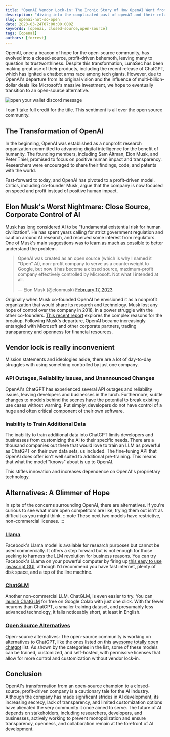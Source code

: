 ```yaml
---
title: "OpenAI Vendor Lock-in: The Ironic Story of How OpenAI Went from Open Source to \"Open Your Wallet\""
description: "diving into the complicated past of openAI and their relationship with open source software"
slug: openai-not-so-open
date: 2023-03-24T07:00:00.000Z
keywords: [openai, closed-source,open-source]
tags: [openai]
authors: [forrest]
---
```


<!--
  ~ Copyright by LunaSec (owned by Refinery Labs, Inc)
  ~
  ~ Licensed under the Creative Commons Attribution-ShareAlike 4.0 International
  ~ (the "License"); you may not use this file except in compliance with the
  ~ License. You may obtain a copy of the License at
  ~
  ~ https://creativecommons.org/licenses/by-sa/4.0/legalcode
  ~
  ~ See the License for the specific language governing permissions and
  ~ limitations under the License.
  ~
-->

OpenAI, once a beacon of hope for the open-source community, has evolved into a closed-source, profit-driven behemoth,
leaving many to question its trustworthiness. Despite this transformation, LunaSec has been making great use of their
products, including the recent release of ChatGPT, which has ignited a chatbot arms race among tech giants. However, due
to OpenAI's departure from its original vision and the influence of multi-billion-dollar deals like Microsoft's massive
investment, we hope to eventually transition to an open-source alternative.


![open your wallet discord message](/img/wallet.png)
<figcaption style={{fontSize:'small', color:'grey'}}>I can't take full credit for the title. This sentiment
    is all
    over
    the open source community.</figcaption>


<!--truncate-->

## The Transformation of OpenAI
In the beginning, OpenAI was established as a nonprofit research organization committed to advancing digital
intelligence for the benefit of humanity. The founding members, including Sam Altman, Elon Musk, and Peter Thiel,
promised to focus on positive human impact and transparency. Researchers were encouraged to share their findings,
code, and patents with the world.

Fast-forward to today, and OpenAI has pivoted to a profit-driven model. Critics, including co-founder Musk,
argue that the company is now focused on speed and profit instead of positive human impact.

## Elon Musk's Worst Nightmare: Close Source, Corporate Control of AI
Musk has long considered AI to be "fundamental existential risk for human civilization". He has spent years
calling for strict government regulation and caution around AI research, and received some interest from regulators.
One of Musk's main suggestions was to [learn as much as possible](https://www.theguardian.com/technology/2017/jul/17/elon-musk-regulation-ai-combat-existential-threat-tesla-spacex-ceo) to better understand the
problem.

<blockquote class="twitter-tweet" data-conversation="none">
    <p lang="en" dir="ltr">OpenAI was created as an open source (which is why I named it “Open” AI), non-profit
        company to serve as a counterweight to Google, but now it has become a closed source, maximum-profit company effectively controlled by Microsoft. Not what I intended at all.</p>&mdash; Elon Musk (@elonmusk) <a href="https://twitter.com/elonmusk/status/1626516035863212034?ref_src=twsrc%5Etfw">February 17, 2023</a></blockquote>


Originally when Musk co-founded OpenAI he envisioned it as a nonprofit organization that would share its
research and technology. Musk lost any hope of control over the company in 2018, in a power struggle with the other
co-founders. [This recent report](https://www.semafor.com/article/03/24/2023/the-secret-history-of-elon-musk-sam-altman-and-openai)
explores the complex reasons for the breakup. Following Musk's departure,
OpenAI became increasingly entangled with
Microsoft and other corporate partners, trading transparency and openness for financial resources.

## Vendor lock is really inconvenient
Mission statements and ideologies aside, there are a lot of day-to-day struggles with using something controlled by
just one company.

### API Outages, Reliability Issues, and Unannounced Changes
OpenAI's ChatGPT has experienced several API outages and reliability issues, leaving developers and businesses
in the lurch.
Furthermore, subtle changes to models behind the scenes have the potential to break existing use cases without
warning. Put simply, developers do not have control of a huge and often critical component of their own software.

### Inability to Train Additional Data
The inability to train additional data into ChatGPT limits developers and businesses from customizing the AI to their
specific needs. There are a thousand companies out there that would love to train an LLM as powerful as ChatGPT on
their own data sets, us included. The fine-tuning API that OpenAI does offer isn't well suited to additional
pre-training. This means that what the model "knows" about is up to OpenAI.

This stifles innovation and increases dependence on OpenAI's proprietary technology.

## Alternatives: A Glimmer of Hope
In spite of the concerns surrounding OpenAI, there are alternatives.  If you're curious to see what more open competitors are like,
trying them out isn't as difficult as you might think.
:::note
These next two models have restrictive, non-commercial licenses.
:::

### [Llama](https://ai.facebook.com/blog/large-language-model-llama-meta-ai/)
Facebook's Llama model is available for research purposes but cannot be used commercially. It offers a step
forward but is not enough for those seeking to harness the LLM revolution for business reasons. You can try Facebook's
LLama on your powerful computer by firing up [this easy to use javascript GUI](https://github.com/mpociot/llamero), although I'd recommend you have fast internet, plenty
of disk space, and a top of the line machine.

### [ChatGLM](https://github.com/THUDM/ChatGLM-6B/blob/main/README_en.md)
Another non-commercial LLM, ChatGLM, is even easier to try.
You can [launch ChatGLM](https://colab.research.google.com/github/MarkSchmidty/ChatGLM-6B-Int4-Web-Demo/blob/main/ChatGLM-6B_int4_Web_Demo.ipynb#scrollTo=hS3OPJza5Eo4) for free on Google
Colab with just one click. With far fewer neurons than ChatGPT, a smaller training
dataset, and presumably less advanced technology, it falls noticeably short, at least in English.

### [Open Source Alternatives](https://github.com/nichtdax/awesome-totally-open-chatgpt)
Open-source alternatives: The open-source community is working on alternatives to ChatGPT, like the ones listed on this
[awesome totally open chatgpt](https://github.com/nichtdax/awesome-totally-open-chatgpt) list.
As shown by the categories in the list, some of these models can be trained, customized, and self-hosted, with
permissive licenses that allow for more control and customization without vendor lock-in.



## Conclusion
OpenAI's transformation from an open-source champion to a closed-source, profit-driven company is a cautionary tale
for the AI industry. Although the company has made significant strides in AI development, its increasing secrecy,
lack of transparency, and limited customization options have alienated the very community it once aimed to serve.
The future of AI depends on stakeholders, including researchers, developers, and businesses, actively working to
prevent monopolization and ensure transparency, openness, and collaboration remain at the forefront of AI development.
